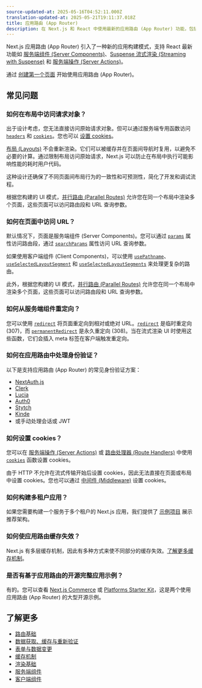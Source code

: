 ```yaml
---
source-updated-at: 2025-05-16T04:52:11.000Z
translation-updated-at: 2025-05-21T19:11:37.018Z
title: 应用路由 (App Router)
description: 在 Next.js 和 React 中使用最新的应用路由 (App Router) 功能，包括布局 (Layouts)、服务端组件 (Server Components)、Suspense 等特性。
---
```


Next.js 应用路由 (App Router) 引入了一种新的应用构建模式，支持 React 最新功能如 [服务端组件 (Server Components)](/docs/app/building-your-application/rendering/server-components)、[Suspense 流式渲染 (Streaming with Suspense)](/docs/app/building-your-application/routing/loading-ui-and-streaming#streaming-with-suspense) 和 [服务端操作 (Server Actions)](/docs/app/building-your-application/data-fetching/server-actions-and-mutations)。

通过 [创建第一个页面](/docs/app/building-your-application/routing/pages-and-layouts) 开始使用应用路由 (App Router)。

## 常见问题

### 如何在布局中访问请求对象？

出于设计考虑，您无法直接访问原始请求对象。但可以通过服务端专用函数访问 [`headers`](/docs/app/api-reference/functions/headers) 和 [`cookies`](/docs/app/api-reference/functions/cookies)。您也可以 [设置 cookies](#如何设置-cookies)。

[布局 (Layouts)](/docs/app/building-your-application/routing/pages-and-layouts#layouts) 不会重新渲染。它们可以被缓存并在页面间导航时复用，以避免不必要的计算。通过限制布局访问原始请求，Next.js 可以防止在布局中执行可能影响性能的耗时用户代码。

这种设计还确保了不同页面间布局行为的一致性和可预测性，简化了开发和调试流程。

根据您构建的 UI 模式，[并行路由 (Parallel Routes)](/docs/app/building-your-application/routing/parallel-routes) 允许您在同一个布局中渲染多个页面，这些页面可以访问路由段和 URL 查询参数。

### 如何在页面中访问 URL？

默认情况下，页面是服务端组件 (Server Components)。您可以通过 [`params`](/docs/app/api-reference/file-conventions/page#params-optional) 属性访问路由段，通过 [`searchParams`](/docs/app/api-reference/file-conventions/page#searchparams-optional) 属性访问 URL 查询参数。

如果使用客户端组件 (Client Components)，可以使用 [`usePathname`](/docs/app/api-reference/functions/use-pathname)、[`useSelectedLayoutSegment`](/docs/app/api-reference/functions/use-selected-layout-segment) 和 [`useSelectedLayoutSegments`](/docs/app/api-reference/functions/use-selected-layout-segments) 来处理更复杂的路由。

此外，根据您构建的 UI 模式，[并行路由 (Parallel Routes)](/docs/app/building-your-application/routing/parallel-routes) 允许您在同一个布局中渲染多个页面，这些页面可以访问路由段和 URL 查询参数。

### 如何从服务端组件重定向？

您可以使用 [`redirect`](/docs/app/api-reference/functions/redirect) 将页面重定向到相对或绝对 URL。[`redirect`](/docs/app/api-reference/functions/redirect) 是临时重定向 (307)，而 [`permanentRedirect`](/docs/app/api-reference/functions/permanentRedirect) 是永久重定向 (308)。当在流式渲染 UI 时使用这些函数，它们会插入 meta 标签在客户端触发重定向。

### 如何在应用路由中处理身份验证？

以下是支持应用路由 (App Router) 的常见身份验证方案：

- [NextAuth.js](https://next-auth.js.org/configuration/nextjs#in-app-router)
- [Clerk](https://clerk.com/docs/quickstarts/nextjs)
- [Lucia](https://lucia-auth.com/getting-started/nextjs-app)
- [Auth0](https://github.com/auth0/nextjs-auth0#app-router)
- [Stytch](https://stytch.com/docs/example-apps/frontend/nextjs)
- [Kinde](https://kinde.com/docs/developer-tools/nextjs-sdk/)
- 或手动处理会话或 JWT

### 如何设置 cookies？

您可以在 [服务端操作 (Server Actions)](/docs/app/building-your-application/data-fetching/server-actions-and-mutations#cookies) 或 [路由处理器 (Route Handlers)](/docs/app/building-your-application/routing/route-handlers) 中使用 [`cookies`](/docs/app/api-reference/functions/cookies) 函数设置 cookies。

由于 HTTP 不允许在流式传输开始后设置 cookies，因此无法直接在页面或布局中设置 cookies。您也可以通过 [中间件 (Middleware)](/docs/app/building-your-application/routing/middleware#using-cookies) 设置 cookies。

### 如何构建多租户应用？

如果您需要构建一个服务于多个租户的 Next.js 应用，我们提供了 [示例项目](https://vercel.com/templates/next.js/platforms-starter-kit) 展示推荐架构。

### 如何使应用路由缓存失效？

Next.js 有多层缓存机制，因此有多种方式来使不同部分的缓存失效。[了解更多缓存机制](/docs/app/building-your-application/caching)。

### 是否有基于应用路由的开源完整应用示例？

有的。您可以查看 [Next.js Commerce](https://vercel.com/templates/next.js/nextjs-commerce) 或 [Platforms Starter Kit](https://vercel.com/templates/next.js/platforms-starter-kit)，这是两个使用应用路由 (App Router) 的大型开源示例。

## 了解更多

- [路由基础](/docs/app/building-your-application/routing)
- [数据获取、缓存与重新验证](/docs/app/building-your-application/data-fetching/fetching-caching-and-revalidating)
- [表单与数据变更](/docs/app/building-your-application/data-fetching/server-actions-and-mutations)
- [缓存机制](/docs/app/building-your-application/caching)
- [渲染基础](/docs/app/building-your-application/rendering)
- [服务端组件](/docs/app/building-your-application/rendering/server-components)
- [客户端组件](/docs/app/building-your-application/rendering/client-components)